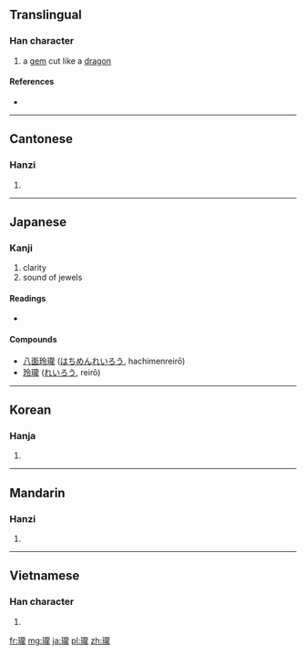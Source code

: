 {{also|珑}}
==Translingual==

===Han character===
{{Han char|rn=96|rad=玉|as=16|sn=20|four=1111<sub>1</sub>|canj=一土卜月心 (MGYBP)}}

# a [[gem]] cut like a [[dragon]]

====References====
* {{Han ref|kx=0745.110|dkj=21340|dj=1153.220|hdz=21145.210|uh=74CF|ud=29903|bh=C46E|bd=50286}}

----

==Cantonese==

===Hanzi===
{{yue-hanzi|jyut=|y=lung4|sim=珑}}

# {{defn|lang=yue|sort=玉16}}

----

==Japanese==

===Kanji===
{{ja-kanji|grade=uc|rs=玉+16}}

# clarity
# sound of jewels 

====Readings====
* {{ja-readings|on=[[ろう]] (rō)}}

====Compounds====
* [[八面玲瓏]] ([[はちめんれいろう]], hachimenreirō)
* [[玲瓏]] ([[れいろう]], reirō)

----

==Korean==

===Hanja===
{{ko-hanja|hangeul=[[룡]]>[[용]]|eumhun=|rv=ryong>yong|mr=ryong>yong|y=lyong>yong}}

# {{defn|lang=ko|sort=玉16}}

----

==Mandarin==

===Hanzi===
{{cmn-hanzi|sim=珑|pin=[[lóng]] ([[long2]])|wg=lung<sup>2</sup>}}

# {{defn|lang=cmn|sort=玉16}}

----

==Vietnamese==

===Han character===
{{vi-hantu|[[lung]], [[long]]|rs=玉16}}

# {{defn|lang=vi|sort=玉16}}

[[fr:瓏]]
[[mg:瓏]]
[[ja:瓏]]
[[pl:瓏]]
[[zh:瓏]]